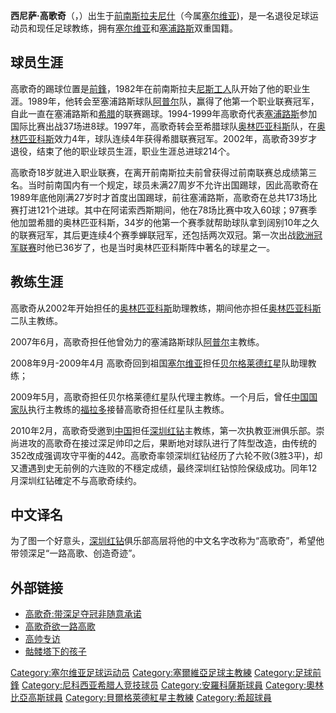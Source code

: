 {{Football manager infobox
| playername = 西尼萨·高歌奇
| image =  
| fullname = Siniša Gogić
| height = 
| nickname = 
| dateofbirth = {{birth date and age|1963|10|20}} 
| cityofbirth = [[尼什|尼什]]
| countryofbirth = [[南斯拉夫|南斯拉夫]]
| dateofdeath = 
| cityofdeath = 
| countryofdeath = 
| currentclub = 
| clubnumber =
| position =  前锋
| youthyears = 
| youthclubs = 
| years = 1982-1987<br>1987-1989<br>1989-1993<br>1993-1997<br>1997-2000<br>2000-2002<br>2002
| clubs = [[尼什拉德尼奇基足球俱樂部|尼斯工人]]<br>[[贝尔格莱德拉德|贝尔格莱德拉德]]<br>[[尼科西亚希腊人竞技足球俱乐部|阿普尔]]<br>[[阿诺索西斯足球俱乐部|阿诺索西斯]]<br>[[奥林匹亚科斯|奥林匹亚科斯]]<br>[[尼科西亚希腊人竞技足球俱乐部|阿普尔]]<br>[[尼科西亚奥林匹克|尼科西亚奥林匹亚科斯]]
| caps(goals) = 40 (4)<br>51 (5)<br>95 (61)<br>78 (60)<br>82 (13)<br>51 (24)<br>6 (2)
| nationalyears = 1994-1999
| nationalteam = {{fb|CYP}}  
| nationalcaps(goals) = 37 (8) 
| manageryears = 2007<br>2007-2008<br>2009<br/>2009-2010<br>2010<br>2012-2013<br>2013<br>2014<br>2016
| managerclubs = [[尼科西亚希腊人竞技足球俱乐部|阿普尔]]<br>阿斯特拉斯<br>[[贝尔格莱德红星|贝尔格莱德红星]]<br/>[[帕纳托利克斯足球俱乐部|帕奈托利科斯]]<br>[[深圳红钻|深圳红钻]]<br>[[埃尔格特利斯足球俱乐部|埃尔格特利斯]]<br>[[塞萨洛尼基赫拉克勒斯|塞萨洛尼基]]<br/>[[克鲁舍瓦茨进步足球俱乐部|克鲁舍瓦茨]]<br>[[深圳人人|深圳人人]]
}}
'''西尼萨·高歌奇'''（'''{{lang|sr|Siniša Gogić}}'''，{{bd|1963年|10月20日|catIdx=G}}）出生于[[南斯拉夫|前南斯拉夫]][[尼什|尼什]]（今属[[塞尔维亚|塞尔维亚]])，是一名退役足球运动员和现任足球教练，拥有[[塞尔维亚|塞尔维亚]]和[[塞浦路斯|塞浦路斯]]双重国籍。

== 球员生涯 ==
高歌奇的踢球位置是[[前锋_(足球)|前鋒]]，1982年在前南斯拉夫[[尼什拉德尼奇基足球俱樂部|尼斯工人]]队开始了他的职业生涯。1989年，他转会至塞浦路斯球队[[尼科西亚希腊人竞技足球俱乐部|阿普尔]]队，赢得了他第一个职业联赛冠军，自此一直在塞浦路斯和[[希腊|希腊]]的联赛踢球。1994-1999年高歌奇代表[[塞浦路斯国家足球队|塞浦路斯]]参加国际比赛出战37场进8球。1997年，高歌奇转会至希腊球队[[奥林匹亚科斯|奥林匹亚科斯]]队，在[[奥林匹亚科斯|奥林匹亚科斯]]效力4年，球队连续4年获得希腊联赛冠军。2002年，高歌奇39岁才退役，结束了他的职业球员生涯，职业生涯总进球214个。

高歌奇18岁就进入职业联赛，在离开前南斯拉夫前曾获得过前南联赛总成绩第三名。当时前南国内有一个规定，球员未满27周岁不允许出国踢球，因此高歌奇在1989年底他刚满27岁时才首度出国踢球，前往塞浦路斯，高歌奇在总共173场比赛打进121个进球。其中在阿诺索西斯期间，他在78场比赛中攻入60球；97赛季他加盟希腊的奥林匹亚科斯，34岁的他第一个赛季就帮助球队拿到阔别10年之久的联赛冠军，其后更连续4个赛季蝉联冠军，还包括两次双冠。第一次出战[[欧洲冠军联赛|欧洲冠军联赛]]时他已36岁了，也是当时奥林匹亚科斯阵中著名的球星之一。

== 教练生涯 ==
高歌奇从2002年开始担任的[[奥林匹亚科斯|奥林匹亚科斯]]助理教练，期间他亦担任[[奥林匹亚科斯|奥林匹亚科斯]]二队主教练。

2007年6月，高歌奇担任他曾効力的塞浦路斯球队[[尼科西亚希腊人竞技足球俱乐部|阿普尔]]主教练。

2008年9月-2009年4月 高歌奇回到祖国[[塞尔维亚|塞尔维亚]]担任[[贝尔格莱德红星|贝尔格莱德红星]]队助理教练；

2009年5月，高歌奇担任贝尔格莱德红星队代理主教练。一个月后，曾任[[中国国家足球队|中国国家队]]执行主教练的[[福拉多|福拉多]]接替高歌奇担任红星队主教练。

2010年2月，高歌奇受邀到[[中国|中国]]担任[[深圳红钻|深圳红钻]]主教练，第一次执教亚洲俱乐部。崇尚进攻的高歌奇在接过深足帅印之后，果断地对球队进行了阵型改造，由传统的352改成强调攻守平衡的442。高歌奇率领深圳红钻经历了六轮不败(3胜3平)，却又遭遇到史无前例的六连败的不穩定成绩，最终深圳红钻惊险保级成功。同年12月深圳红钻確定不与高歌奇续约。

== 中文译名 ==
为了图一个好意头，[[深圳红钻|深圳红钻]]俱乐部高层将他的中文名字改称为“高歌奇”，希望他带领深足“一路高歌、创造奇迹”。

== 外部链接 ==
* [http://sports.sina.com.cn/j/2010-03-17/10084889298.shtml 高歌奇:带深足夺冠非随意承诺] {{Wayback|url=http://sports.sina.com.cn/j/2010-03-17/10084889298.shtml |date=20191030171333 }}
* [http://tyzb.cnhubei.com/html/tyzb/20100415/tyzb1041555.html 高歌奇欲一路高歌]{{Dead link|date=2018年6月 |bot=InternetArchiveBot |fix-attempted=no }}
* [http://www.goalchina.net/html/2010/04/29/2010042909330011.htm 高帅专访]{{Dead link|date=2018年6月 |bot=InternetArchiveBot |fix-attempted=no }}
* [http://www.goalchina.net/html/2010/04/29/2010042909330212.htm 骷髅塔下的孩子]{{Dead link|date=2018年6月 |bot=InternetArchiveBot |fix-attempted=no }}

{{2010年中超分类名单深圳}}
{{2016年中乙分类名单深圳人人}}

{{DEFAULTSORT:GOGIC, Sinisa}}
[[Category:塞尔维亚足球运动员|Category:塞尔维亚足球运动员]]
[[Category:塞爾維亞足球主教練|Category:塞爾維亞足球主教練]]
[[Category:足球前鋒|Category:足球前鋒]]
[[Category:尼科西亚希腊人竞技球员|Category:尼科西亚希腊人竞技球员]]
[[Category:安羅科薩斯球員|Category:安羅科薩斯球員]]
[[Category:奧林比亞高斯球員|Category:奧林比亞高斯球員]]
[[Category:貝爾格萊德紅星主教練|Category:貝爾格萊德紅星主教練]]
[[Category:希超球員|Category:希超球員]]